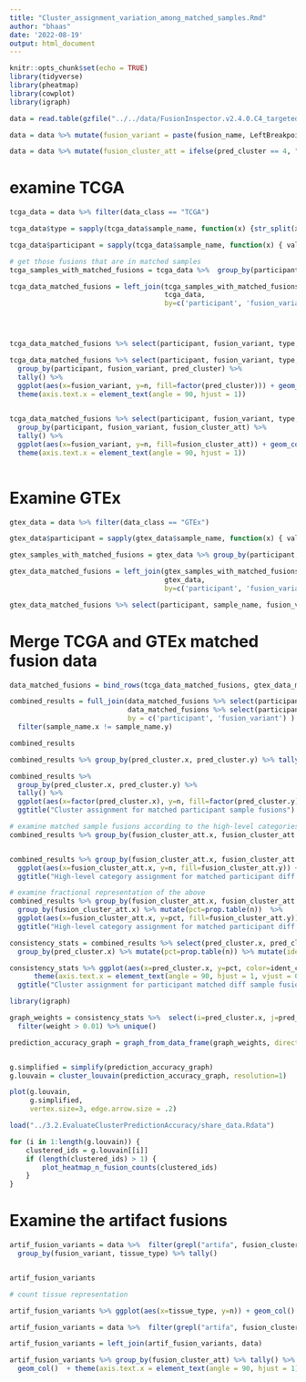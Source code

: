 ```yaml
---
title: "Cluster_assignment_variation_among_matched_samples.Rmd"
author: "bhaas"
date: '2022-08-19'
output: html_document
---
```


```r
knitr::opts_chunk$set(echo = TRUE)
library(tidyverse)
library(pheatmap)
library(cowplot)
library(igraph)
```


```r
data = read.table(gzfile("../../data/FusionInspector.v2.4.0.C4_targeted_fusions.tsv.gz"), header=T, com='', sep="\t", stringsAsFactors = F)

data = data %>% mutate(fusion_variant = paste(fusion_name, LeftBreakpoint, RightBreakpoint))

data = data %>% mutate(fusion_cluster_att = ifelse(pred_cluster == 4, "cosmic-peak-enriched", fusion_cluster_att)) # highlight C4 

```

# examine TCGA
```r

tcga_data = data %>% filter(data_class == "TCGA")

tcga_data$type = sapply(tcga_data$sample_name, function(x) {str_split(x, "-")[[1]][4] })

tcga_data$participant = sapply(tcga_data$sample_name, function(x) { vals = str_split(x, "-")[[1]]; paste(vals[c(1,2,3)], collapse ="-") })

```

```r
# get those fusions that are in matched samples
tcga_samples_with_matched_fusions = tcga_data %>%  group_by(participant, fusion_variant) %>% tally() %>% filter(n>1)

tcga_data_matched_fusions = left_join(tcga_samples_with_matched_fusions %>% select(participant, fusion_variant),
                                      tcga_data,
                                      by=c('participant', 'fusion_variant'))





```



```r

tcga_data_matched_fusions %>% select(participant, fusion_variant, type, pred_cluster, fusion_cluster_att)


```



```r

tcga_data_matched_fusions %>% select(participant, fusion_variant, type, pred_cluster) %>%
  group_by(participant, fusion_variant, pred_cluster) %>%
  tally() %>%
  ggplot(aes(x=fusion_variant, y=n, fill=factor(pred_cluster))) + geom_col() +
  theme(axis.text.x = element_text(angle = 90, hjust = 1))
  

```


```r

tcga_data_matched_fusions %>% select(participant, fusion_variant, type, pred_cluster, fusion_cluster_att) %>%
  group_by(participant, fusion_variant, fusion_cluster_att) %>%
  tally() %>%
  ggplot(aes(x=fusion_variant, y=n, fill=fusion_cluster_att)) + geom_col() +
  theme(axis.text.x = element_text(angle = 90, hjust = 1))
  

```




# Examine GTEx 

```r

gtex_data = data %>% filter(data_class == "GTEx")

gtex_data$participant = sapply(gtex_data$sample_name, function(x) { vals = str_split(x, "-")[[1]]; paste(vals[c(1,2)], collapse ="-") })

```

```r

gtex_samples_with_matched_fusions = gtex_data %>% group_by(participant, fusion_variant) %>% tally() %>% filter(n>1)

gtex_data_matched_fusions = left_join(gtex_samples_with_matched_fusions %>% select(participant, fusion_variant),
                                      gtex_data,
                                      by=c('participant', 'fusion_variant'))


```



```r


gtex_data_matched_fusions %>% select(participant, sample_name, fusion_variant, pred_cluster, fusion_cluster_att)

```


# Merge TCGA and GTEx matched fusion data

```r

data_matched_fusions = bind_rows(tcga_data_matched_fusions, gtex_data_matched_fusions)


```


```r

combined_results = full_join(data_matched_fusions %>% select(participant, sample_name, fusion_variant, pred_cluster, fusion_cluster_att),
                             data_matched_fusions %>% select(participant, sample_name, fusion_variant, pred_cluster, fusion_cluster_att),
                             by = c('participant', 'fusion_variant') ) %>%
  filter(sample_name.x != sample_name.y)

combined_results

```

```r

combined_results %>% group_by(pred_cluster.x, pred_cluster.y) %>% tally() 


```


```r

combined_results %>% 
  group_by(pred_cluster.x, pred_cluster.y) %>% 
  tally() %>% 
  ggplot(aes(x=factor(pred_cluster.x), y=n, fill=factor(pred_cluster.y))) + geom_col() +
  ggtitle("Cluster assignment for matched participant sample fusions")


```

```r

# examine matched sample fusions according to the high-level categories
combined_results %>% group_by(fusion_cluster_att.x, fusion_cluster_att.y) %>% tally() 



```


```r

combined_results %>% group_by(fusion_cluster_att.x, fusion_cluster_att.y) %>% tally() %>%
  ggplot(aes(x=fusion_cluster_att.x, y=n, fill=fusion_cluster_att.y)) + geom_col() + theme(axis.text.x = element_text(angle = 90, hjust = 1)) + 
  ggtitle("High-level category assignment for matched participant diff sample fusions")


```


```r

# examine fractional representation of the above
combined_results %>% group_by(fusion_cluster_att.x, fusion_cluster_att.y) %>%  tally() %>%
  group_by(fusion_cluster_att.x) %>% mutate(pct=prop.table(n))  %>%
  ggplot(aes(x=fusion_cluster_att.x, y=pct, fill=fusion_cluster_att.y)) + geom_col() + theme(axis.text.x = element_text(angle = 90, hjust = 1)) +
  ggtitle("High-level category assignment for matched participant diff sample fusions")

```


```r


consistency_stats = combined_results %>% select(pred_cluster.x, pred_cluster.y) %>% group_by(pred_cluster.x, pred_cluster.y) %>% tally() %>%
  group_by(pred_cluster.x) %>% mutate(pct=prop.table(n)) %>% mutate(ident_cluster = (pred_cluster.x==pred_cluster.y))

consistency_stats %>% ggplot(aes(x=pred_cluster.x, y=pct, color=ident_cluster)) + geom_col() + 
      theme(axis.text.x = element_text(angle = 90, hjust = 1, vjust = 0.5, size=rel(1) )) + 
  ggtitle("Cluster assignment for participant matched diff sample fusion pairs")

```

```r

library(igraph)

graph_weights = consistency_stats %>%  select(i=pred_cluster.x, j=pred_cluster.y, weight=pct)  %>% 
  filter(weight > 0.01) %>% unique()

prediction_accuracy_graph = graph_from_data_frame(graph_weights, directed=FALSE)


g.simplified = simplify(prediction_accuracy_graph)
g.louvain = cluster_louvain(prediction_accuracy_graph, resolution=1)

plot(g.louvain, 
     g.simplified, 
     vertex.size=3, edge.arrow.size = .2)


```


```r

load("../3.2.EvaluateClusterPredictionAccuracy/share_data.Rdata")

for (i in 1:length(g.louvain)) {
    clustered_ids = g.louvain[[i]]
    if (length(clustered_ids) > 1) {
        plot_heatmap_n_fusion_counts(clustered_ids)
    }
}

```


# Examine the artifact fusions


```r

artif_fusion_variants = data %>%  filter(grepl("artifa", fusion_cluster_att)) %>% select(fusion_variant, tissue_type) %>% 
  group_by(fusion_variant, tissue_type) %>% tally()


artif_fusion_variants 

```


```r

# count tissue representation

artif_fusion_variants %>% ggplot(aes(x=tissue_type, y=n)) + geom_col()


```



```r

artif_fusion_variants = data %>%  filter(grepl("artifa", fusion_cluster_att)) %>% group_by(fusion_variant) %>% tally() %>% filter(n>1) 

artif_fusion_variants = left_join(artif_fusion_variants, data) 

artif_fusion_variants %>% group_by(fusion_cluster_att) %>% tally() %>% ggplot(aes(x=fusion_cluster_att, y=n, fill=fusion_cluster_att)) +
  geom_col()  + theme(axis.text.x = element_text(angle = 90, hjust = 1))

```


```r





```


